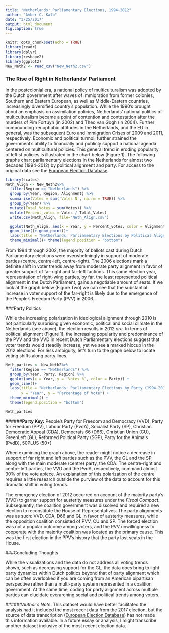 ```yaml
---
title: "Netherlands: Parliamentary Elections, 1994-2012"
author: "Amber C. Kalb"
date: "3/25/2017"
output: html_document
fig.caption: true
---
```


```r
knitr::opts_chunk$set(echo = TRUE)
library(readr)
library(dplyr)
library(reshape2)
library(ggplot2) 
New_Neth2 <- read_csv("New_Neth2.csv")
```

### The Rise of Right in Netherlands' Parliament

In the postcolonial era, a national policy of multiculturalism was adopted by the Dutch government after waves of immigration from former colonies, Southern and Eastern European, as well as Middle-Eastern countries, increasingly diversified country's population. While the 1990's brought about an emphasis on assimilation policies, Netherlands' national politics of multiculturalism became a point of contention and contestation after the murders of Pim Fortuyn (in 2002) and Theo van Gogh (in 2004). Further compounding xenophobic attitudes in the Netherlands, and the EU in general, was the subsequent Euro and Immigration Crises of 2009 and 2011, respectively. Economic and political turmoil further strained the government's ability to financially and publicly support a national agenda centered on multicultural policies. This general trend in eroding popularity of leftist policies is illustrated in the chart below (Figure 1). The following graphs chart parliamentary elections in the Netherlands for almost two decades (1994-2012) by political alignment and party. For access to the original data see the [European Election Database](http://eed.nsd.uib.no/webview/index.jsp?study=http%3A%2F%2F129.177.90.166%3A80%2Fobj%2FfStudy%2Fnedpa2012&mode=cube&v=2&cube=http%3A%2F%2F129.177.90.166%3A80%2Fobj%2FfCube%2Fnedpa2012_C1&top=yes).


```r
library(scales)
Neth_Align <- New_Neth2%>%
  filter(Region == "Netherlands") %>%
  group_by(Year, Region, Alignment) %>% 
  summarise(Votes = sum(`Votes N`, na.rm = TRUE)) %>% 
  group_by(Year) %>% 
  mutate(Total_Votes = sum(Votes)) %>% 
  mutate(Percent_votes = Votes / Total_Votes)
  write.csv(Neth_Align, file="Neth_Align.csv")

  ggplot(Neth_Align, aes(x = Year, y = Percent_votes, color = Alignment)) +
  geom_line()+ geom_point()+
  labs(title = "Netherlands: Parliamentary Elections by Political Alignment (1994-2012)", subtitle = "Figure One", x = "Year", y = "Percentage of Vote") + scale_y_continuous(labels=percent) +
  theme_minimal()+ theme(legend.position = "bottom") 
```

From 1994 through 2002, the majority of ballots cast during Dutch Parliamentary elections were overwhelmingly in support of moderate parties (centre, centre-left, centre-right). The 2006 elections mark a definite shift in voter trends away from moderate party alignment in favor of greater support of far-right and far-left factions. This same election year, representation of right-wing parties, by far, the least represented political alignment in the Dutch Parliament, gains a negotiable amount of seats. If we look at the graph below (Figure Two) we can see that the substantial increase in voter support of the far-right is likely due to the emergence of the People's Freedom Party (PVV) in 2006. 

###Party Politics 

While the increasing polarization in ideological alignment through 2010 is not particularly surprising given economic, political and social climate in the Netherlands (see above), the election results in 2012 *are*. In terms of political alignment (Figure 1), the increasing popularity and predominance of the PVV and the VVD in recent Dutch Parliamentary elections suggest that voter trends would steadily increase, yet we see a marked hiccup in the 2012 elections. For less ambiguity, let's turn to the graph below to locate voting shifts along party lines.   

```r
Neth_parties <- New_Neth2%>%
  filter(Region == "Netherlands") %>%
  group_by(Year, Party, Region) %>%
  ggplot(aes(x = Year, y = `Votes %`, color = Party)) +
  geom_line()+
  labs(title = "Netherlands: Parliamentary Elections by Party (1994-2012)", subtitle = "Figure Two",
       x = "Year", y = "Percentage of Vote") + 
  theme_minimal() +
  theme(legend.position = "bottom")

Neth_parties
```

######**Party Key:** People's Party for Freedom and Democracy (VVD), Party for Freedom (PPV), Labour Party (PvdA), Socialist Party (SP), Christian Democratic Appeal (CDA), Democrats 66 (D66), Christian Union (CU), GreenLeft (GL), Reformed Political Party (SGP), Party for the Animals (PvdD), 50PLUS (50+)

When examining the graph above, the reader might notice a decrease in support of far right and left parties such as the PVV, the GL and the SP, along with the main moderate (centre) party, the CDA. The centre-right and centre-left parties, the VVD and the PvdA, respectively, command almost 30% of the vote apiece. An explanation of this polarization of the centre requires a little research outside the purview of the data to account for this dramatic shift in voting trends. 

The emergency election of 2012 occurred on account of the majority party's (VVD) to garner support for austerity measures under the _Fiscal Compact_. Subsequently, the coalition government was dissolved and required a new election to reconstitute the House of Representatives. The party alignments was as such: VVD, CDA, D66 and GL in favor of austerity measures, while the opposition coalition consisted of PVV, CU and SP. The forced election was not a popular outcome among voters, and the PVV unwillingness to cooperate with the majority coalition was located as the primary cause. This was the first election in the PPV's history that the party lost seats in the House.  

###Concluding Thoughts

While the visualizations and the data do not address all voting trends shown, such as decreasing support for the GL, the data does bring to light party dynamics within Dutch politics beyond that of party alignment which can be often overlooked if you are coming from an American bipartisan perspective rather than a multi-party system represented in a coalition government. At the same time, coding for party alignment across multiple parties can elucidate overarching social and political trends among voters.

######_Author's Note_: This dataset would have better facilitated the analysis had it included the most recent data from the 2017 election, but the source of data transcription ([European Election Database](http://eed.nsd.uib.no/webview/index.jsp?study=http%3A%2F%2F129.177.90.166%3A80%2Fobj%2FfStudy%2Fnedpa2012&mode=cube&v=2&cube=http%3A%2F%2F129.177.90.166%3A80%2Fobj%2FfCube%2Fnedpa2012_C1&top=yes)) has not made this information available. In a future essay or analysis, I might transcribe another dataset inclusive of the most recent election data. 
